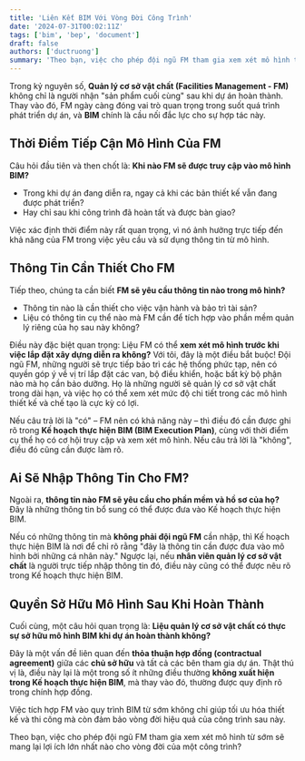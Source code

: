 ```yaml
---
title: 'Liên Kết BIM Với Vòng Đời Công Trình'
date: '2024-07-31T00:02:11Z'
tags: ['bim', 'bep', 'document']
draft: false
authors: ['ductruong']
summary: 'Theo bạn, việc cho phép đội ngũ FM tham gia xem xét mô hình từ sớm sẽ mang lại lợi ích lớn nhất nào cho vòng đời của một công trình?'
---
```


Trong kỷ nguyên số, **Quản lý cơ sở vật chất (Facilities Management - FM)** không chỉ là người nhận "sản phẩm cuối cùng" sau khi dự án hoàn thành. Thay vào đó, FM ngày càng đóng vai trò quan trọng trong suốt quá trình phát triển dự án, và **BIM** chính là cầu nối đắc lực cho sự hợp tác này.

<TOCInline toc={props.toc} exclude="" />

## Thời Điểm Tiếp Cận Mô Hình Của FM

Câu hỏi đầu tiên và then chốt là: **Khi nào FM sẽ được truy cập vào mô hình BIM?**

- Trong khi dự án đang diễn ra, ngay cả khi các bản thiết kế vẫn đang được phát triển?
- Hay chỉ sau khi công trình đã hoàn tất và được bàn giao?

Việc xác định thời điểm này rất quan trọng, vì nó ảnh hưởng trực tiếp đến khả năng của FM trong việc yêu cầu và sử dụng thông tin từ mô hình.

## Thông Tin Cần Thiết Cho FM

Tiếp theo, chúng ta cần biết **FM sẽ yêu cầu thông tin nào trong mô hình?**

- Thông tin nào là cần thiết cho việc vận hành và bảo trì tài sản?
- Liệu có thông tin cụ thể nào mà FM cần để tích hợp vào phần mềm quản lý riêng của họ sau này không?

Điều này đặc biệt quan trọng: Liệu FM có thể **xem xét mô hình trước khi việc lắp đặt xây dựng diễn ra không?** Với tôi, đây là một điều bắt buộc! Đội ngũ FM, những người sẽ trực tiếp bảo trì các hệ thống phức tạp, nên có quyền góp ý về vị trí lắp đặt các van, bộ điều khiển, hoặc bất kỳ bộ phận nào mà họ cần bảo dưỡng. Họ là những người sẽ quản lý cơ sở vật chất trong dài hạn, và việc họ có thể xem xét mức độ chi tiết trong các mô hình thiết kế và chế tạo là cực kỳ có lợi.

Nếu câu trả lời là "có" – FM nên có khả năng này – thì điều đó cần được ghi rõ trong **Kế hoạch thực hiện BIM (BIM Execution Plan)**, cùng với thời điểm cụ thể họ có cơ hội truy cập và xem xét mô hình. Nếu câu trả lời là "không", điều đó cũng cần được làm rõ.

## Ai Sẽ Nhập Thông Tin Cho FM?

Ngoài ra, **thông tin nào FM sẽ yêu cầu cho phần mềm và hồ sơ của họ?** Đây là những thông tin bổ sung có thể được đưa vào Kế hoạch thực hiện BIM.

Nếu có những thông tin mà **không phải đội ngũ FM** cần nhập, thì Kế hoạch thực hiện BIM là nơi để chỉ rõ rằng "đây là thông tin cần được đưa vào mô hình bởi những cá nhân này." Ngược lại, nếu **nhân viên quản lý cơ sở vật chất** là người trực tiếp nhập thông tin đó, điều này cũng có thể được nêu rõ trong Kế hoạch thực hiện BIM.

## Quyền Sở Hữu Mô Hình Sau Khi Hoàn Thành

Cuối cùng, một câu hỏi quan trọng là: **Liệu quản lý cơ sở vật chất có thực sự sở hữu mô hình BIM khi dự án hoàn thành không?**

Đây là một vấn đề liên quan đến **thỏa thuận hợp đồng (contractual agreement)** giữa các **chủ sở hữu** và tất cả các bên tham gia dự án. Thật thú vị là, điều này lại là một trong số ít những điều thường **không xuất hiện trong Kế hoạch thực hiện BIM**, mà thay vào đó, thường được quy định rõ trong chính hợp đồng.

Việc tích hợp FM vào quy trình BIM từ sớm không chỉ giúp tối ưu hóa thiết kế và thi công mà còn đảm bảo vòng đời hiệu quả của công trình sau này.

Theo bạn, việc cho phép đội ngũ FM tham gia xem xét mô hình từ sớm sẽ mang lại lợi ích lớn nhất nào cho vòng đời của một công trình?
